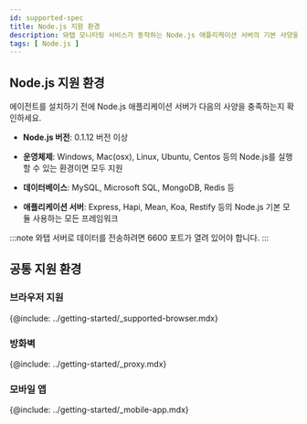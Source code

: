 ```yaml
---
id: supported-spec
title: Node.js 지원 환경
description: 와탭 모니터링 서비스가 동작하는 Node.js 애플리케이션 서버의 기본 사양을 알아보세요.
tags: [ Node.js ]
---
```


## Node.js 지원 환경

에이전트를 설치하기 전에 Node.js 애플리케이션 서버가 다음의 사양을 충족하는지 확인하세요.

* **Node.js 버전**: 0.1.12 버전 이상

* **운영체제**: Windows, Mac(osx), Linux, Ubuntu, Centos 등의 Node.js를 실행할 수 있는 환경이면 모두 지원

* **데이터베이스**: MySQL, Microsoft SQL, MongoDB, Redis 등

* **애플리케이션 서버**: Express, Hapi, Mean, Koa, Restify 등의 Node.js 기본 모듈 사용하는 모든 프레임워크

:::note
와탭 서버로 데이터를 전송하려면 6600 포트가 열려 있어야 합니다.
:::

## 공통 지원 환경

### 브라우저 지원

{@include: ../getting-started/_supported-browser.mdx}  

### 방화벽

{@include: ../getting-started/_proxy.mdx}  

### 모바일 앱

{@include: ../getting-started/_mobile-app.mdx}